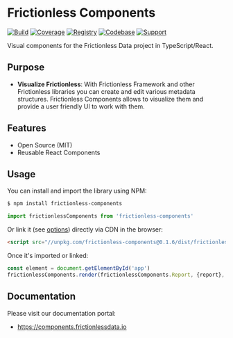 # Frictionless Components

<Meta title="Frictionless Components" />

[![Build](https://img.shields.io/github/workflow/status/frictionlessdata/components/general/main)](https://github.com/frictionlessdata/components/actions)
[![Coverage](https://img.shields.io/codecov/c/github/frictionlessdata/components/main)](https://codecov.io/gh/frictionlessdata/components)
[![Registry](https://img.shields.io/npm/v/frictionless-components.svg)](https://www.npmjs.com/package/frictionless-components)
[![Codebase](https://img.shields.io/badge/github-main-brightgreen)](https://github.com/frictionlessdata/components)
[![Support](https://img.shields.io/badge/chat-discord-brightgreen)](https://discord.com/channels/695635777199145130/695635777199145133)

Visual components for the Frictionless Data project in TypeScript/React.

## Purpose

- **Visualize Frictionless**: With Frictionless Framework and other Frictionless libraries you can create and edit various metadata structures. Frictionless Components allows to visualize them and provide a user friendly UI to work with them.

## Features

- Open Source (MIT)
- Reusable React Components

## Usage

You can install and import the library using NPM:

```bash
$ npm install frictionless-components
```
```javascript
import frictionlessComponents from 'frictionless-components'
```

Or link it (see [options](https://unpkg.com/frictionless-components)) directly via CDN in the browser:

```html
<script src="//unpkg.com/frictionless-components@0.1.6/dist/frictionless-components.js"></script>
```

Once it's imported or linked:

```javascript
const element = document.getElementById('app')
frictionlessComponents.render(frictionlessComponents.Report, {report}, element)
```

## Documentation

Please visit our documentation portal:
- https://components.frictionlessdata.io
